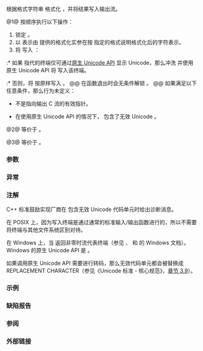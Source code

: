 {{cpp/title|vprint_unicode|vprint_unicode_buffered}}
{{cpp/io/print/navbar}}

{{dcl begin}}
{{dcl header|print}}
{{dcl|num=1|since=c++23|
void vprint_unicode( std::FILE* stream,
                     std::string_view fmt, std::format_args args );
}}
{{dcl|num=2|since=c++23|
void vprint_unicode_buffered( std::FILE* stream,
                              std::string_view fmt, std::format_args args );
}}
{{dcl|num=3|since=c++23|
void vprint_unicode_buffered( std::string_view fmt, std::format_args args );
}}
{{dcl end}}

根据格式字符串 {{c|fmt}} 格式化 {{c|args}}，并将结果写入输出流。

@1@ 按顺序执行以下操作：
# 锁定 {{c|stream}}。
# 以 {{c|out}} 表示由 {{c|args}} 提供的格式化实参在按 {{c|fmt}} 指定的格式说明格式化后的字符表示。
# 将 {{c|out}} 写入 {{c|stream}}：
:* 如果 {{c|stream}} 指代的终端仅可通过[[#注解|原生 Unicode API]] 显示 Unicode，那么冲洗 {{c|stream}} 并使用原生 Unicode API 将 {{c|out}} 写入该终端。
:* 否则，将 {{c|out}} 按原样写入 {{c|stream}}。
@@ 在函数退出时会无条件解锁 {{c|stream}}。
@@ 如果满足以下任意条件，那么行为未定义：
* {{c|stream}} 不是指向输出 C 流的有效指针。
* 在使用原生 Unicode API 的情况下，{{c|out}} 包含了无效 Unicode {{enwiki|Character encoding#Terminology|代码单元}}。

@2@ 等价于 {{c multi
|1=std::string out = std::vformat(fmt, args);
|2=std::vprint_unicode(stream, "{}", std::make_format_args(out));}}。

@3@ 等价于 {{c|std::vprint_unicode_buffered(stdout, fmt, args)}}。


{{rrev|since=c++26|
在向输出流写入字符后建立一个[[cpp/language/as if|可观察检查点]]。
}}

===参数===
{{par begin}}
{{par|stream|要写入的输出文件流}}
{{par|fmt|{{include|cpp/utility/format/format string}}}}
{{par|args|要格式化的实参}}
{{par end}}

===异常===
{{std print exceptions}}

===注解===
C++ 标准鼓励实现厂商在 {{c|out}} 包含无效 Unicode 代码单元时给出诊断消息。

在 POSIX 上，因为写入终端是通过通常的标准输入/输出函数进行的，所以不需要将终端与其他文件系统区别对待。

在 Windows 上，当 {{c|GetConsoleMode(_get_osfhandle(_fileno(stream)))}} 返回非零时流代表终端（参见 [https://docs.microsoft.com/en-us/windows/console/getconsolemode {{tt|GetConsoleMode}}]、[https://docs.microsoft.com/en-us/cpp/c-runtime-library/reference/get-osfhandle {{tt|_get_osfhandle}}] 和 [https://docs.microsoft.com/en-us/cpp/c-runtime-library/reference/fileno {{tt|_fileno}}] 的 Windows 文档）。Windows 的原生 Unicode API 是 [https://docs.microsoft.com/en-us/windows/console/writeconsole {{tt|WriteConsoleW}}]。

如果调用原生 Unicode API 需要进行转码，那么无效代码单元都会被替换成 {{tt|U+FFFD}} REPLACEMENT CHARACTER（参见《Unicode 标准 - 核心规范》，[[#外部链接|章节 3.9]]）。

{{ftm begin|sort=yes}}
{{ftm|__cpp_lib_print|格式化输出|value=202207L|std=C++23|rowspan=3}}
{{ftm|-|无缓冲的格式化输出|value=202403L|std=C++26|dr=23}}
{{ftm|-|为更多可格式化类型启用无缓冲的格式化输出|value=202406L|std=C++26|dr=23}}
{{ftm|__cpp_lib_format|暴露 {{lc|std::basic_format_string}}|value=202207L|std=C++23}}
{{ftm end}}

===示例===
{{example
|code=
&lt;!--
#include &lt;print&gt;

int main()
{
}
--&gt;
|output=
}}

===缺陷报告===
{{dr list begin}}
{{dr list item|wg=lwg|dr=4044|std=C++23|before=只要 {{c|stream}} 指代的终端能显示 Unicode，&lt;br&gt;就会使用原生 Unicode API|after=只有在终端仅可通过原生 Unicode API&lt;br&gt;显示 Unicode 时才会使用}}
{{dr list item|paper=P3107R5|std=C++23|before=打印操作始终有缓冲|after=提供无缓冲的打印操作}}
{{dr list item|paper=P3235R3|std=C++23|before={{stddoc|P3107R5}}新增的函数的名字会导致误解|after=更换函数名}}
{{dr list end}}

===参阅===
{{dsc begin}}
{{dsc inc|cpp/io/dsc vprint_nonunicode}}
{{dsc inc|cpp/io/basic_ostream/dsc vprint_unicode}}
{{dsc inc|cpp/io/dsc print}}
{{dsc inc|cpp/utility/format/dsc format}}
{{dsc end}}

===外部链接===
{{elink begin}}
{{elink|{{enwiki|Unicode|Unicode}}}}
{{elink|[https://www.unicode.org/versions/Unicode14.0.0/UnicodeStandard-14.0.pdf Unicode 标准，版本 14.0 - 核心规范]}}
{{elink end}}

{{langlinks|de|en|es|fr|ja|pl|ru}}
